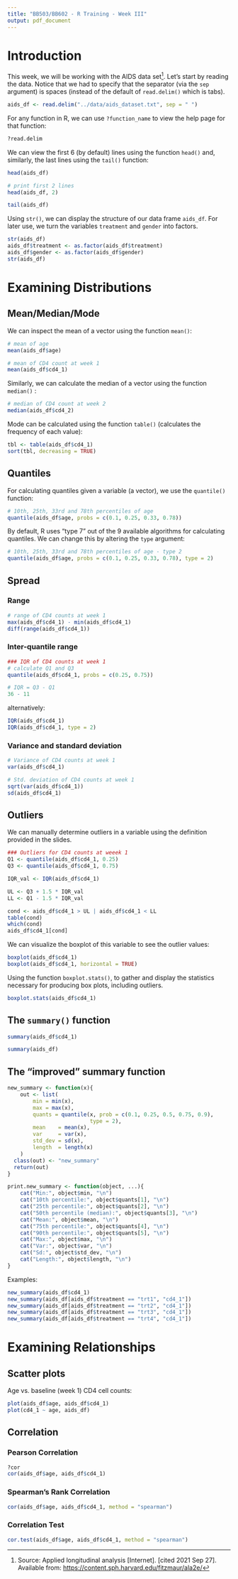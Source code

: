 ```yaml
---
title: "BB503/BB602 - R Training - Week III"
output: pdf_document
---
```


# Introduction

This week, we will be working with the AIDS data set[^1]. Let's start by reading the data. Notice that we had to specify that the separator (via the `sep` argument) is spaces (instead of the default of `read.delim()` which is tabs).

[^1]: Source: Applied longitudinal analysis [Internet]. [cited 2021 Sep 27]. Available from: <https://content.sph.harvard.edu/fitzmaur/ala2e/>

```r
aids_df <- read.delim("../data/aids_dataset.txt", sep = " ")
```

For any function in R, we can use `?function_name` to view the help page for that function:

```r
?read.delim
```

We can view the first 6 (by default) lines using the function `head()` and, similarly, the last lines using the `tail()` function:

```r
head(aids_df)

# print first 2 lines
head(aids_df, 2)

tail(aids_df)
```

Using `str()`, we can display the structure of our data frame `aids_df`. For later use, we turn the variables `treatment` and `gender` into factors.

```r
str(aids_df)
aids_df$treatment <- as.factor(aids_df$treatment)
aids_df$gender <- as.factor(aids_df$gender)
str(aids_df)
```

# Examining Distributions

## Mean/Median/Mode

We can inspect the mean of a vector using the function `mean()`:

```r
# mean of age
mean(aids_df$age)

# mean of CD4 count at week 1
mean(aids_df$cd4_1)
```

Similarly, we can calculate the median of a vector using the function `median()` :

```r
# median of CD4 count at week 2
median(aids_df$cd4_2)
```

Mode can be calculated using the function `table()` (calculates the frequency of each value):

```r
tbl <- table(aids_df$cd4_1)
sort(tbl, decreasing = TRUE)
```

## Quantiles

For calculating quantiles given a variable (a vector), we use the `quantile()` function:

```r
# 10th, 25th, 33rd and 78th percentiles of age
quantile(aids_df$age, probs = c(0.1, 0.25, 0.33, 0.78))
```

By default, R uses "type 7" out of the 9 available algorithms for calculating quantiles. We can change this by altering the `type` argument:

```r
# 10th, 25th, 33rd and 78th percentiles of age - type 2
quantile(aids_df$age, probs = c(0.1, 0.25, 0.33, 0.78), type = 2)
```

## Spread

### Range

```r
# range of CD4 counts at week 1
max(aids_df$cd4_1) - min(aids_df$cd4_1)
diff(range(aids_df$cd4_1))
```

### Inter-quantile range

```r
### IQR of CD4 counts at week 1
# calculate Q1 and Q3
quantile(aids_df$cd4_1, probs = c(0.25, 0.75))

# IQR = Q3 - Q1
36 - 11
```

alternatively:

```r
IQR(aids_df$cd4_1)
IQR(aids_df$cd4_1, type = 2)
```

### Variance and standard deviation

```r
# Variance of CD4 counts at week 1
var(aids_df$cd4_1)

# Std. deviation of CD4 counts at week 1
sqrt(var(aids_df$cd4_1))
sd(aids_df$cd4_1)
```

## Outliers

We can manually determine outliers in a variable using the definition provided in the slides.

```r
### Outliers for CD4 counts at weeek 1
Q1 <- quantile(aids_df$cd4_1, 0.25)
Q3 <- quantile(aids_df$cd4_1, 0.75)

IQR_val <- IQR(aids_df$cd4_1)

UL <- Q3 + 1.5 * IQR_val
LL <- Q1 - 1.5 * IQR_val

cond <- aids_df$cd4_1 > UL | aids_df$cd4_1 < LL
table(cond)
which(cond)
aids_df$cd4_1[cond]
```

We can visualize the boxplot of this variable to see the outlier values:

```r
boxplot(aids_df$cd4_1)
boxplot(aids_df$cd4_1, horizontal = TRUE)
```

Using the function `boxplot.stats()`, to gather and display the statistics necessary for producing box plots, including outliers.

```r
boxplot.stats(aids_df$cd4_1)
```

## The `summary()` function

```r
summary(aids_df$cd4_1)

summary(aids_df)
```

## The "improved" summary function

```r
new_summary <- function(x){ 
    out <- list(
        min = min(x),
        max = max(x),
        quants = quantile(x, prob = c(0.1, 0.25, 0.5, 0.75, 0.9),
                          type = 2),
        mean    = mean(x),
        var     = var(x),
        std_dev = sd(x),
        length  = length(x)
    )
  class(out) <- "new_summary"
  return(out) 
}

print.new_summary <- function(object, ...){
    cat("Min:", object$min, "\n")
    cat("10th percentile:", object$quants[1], "\n")
    cat("25th percentile:", object$quants[2], "\n")
    cat("50th percentile (median):", object$quants[3], "\n")
    cat("Mean:", object$mean, "\n")
    cat("75th percentile:", object$quants[4], "\n")
    cat("90th percentile:", object$quants[5], "\n")
    cat("Max:", object$max, "\n")
    cat("Var:", object$var, "\n")
    cat("Sd:", object$std_dev, "\n")
    cat("Length:", object$length, "\n")
}
```

Examples:

```r
new_summary(aids_df$cd4_1)
new_summary(aids_df[aids_df$treatment == "trt1", "cd4_1"])
new_summary(aids_df[aids_df$treatment == "trt2", "cd4_1"])
new_summary(aids_df[aids_df$treatment == "trt3", "cd4_1"])
new_summary(aids_df[aids_df$treatment == "trt4", "cd4_1"])
```

# Examining Relationships

## Scatter plots

Age vs. baseline (week 1) CD4 cell counts:

```r
plot(aids_df$age, aids_df$cd4_1)
plot(cd4_1 ~ age, aids_df)
```

## Correlation

### Pearson Correlation

```r
?cor
cor(aids_df$age, aids_df$cd4_1)
```

### Spearman's Rank Correlation

```r
cor(aids_df$age, aids_df$cd4_1, method = "spearman")
```

### Correlation Test

```r
cor.test(aids_df$age, aids_df$cd4_1, method = "spearman")
```
